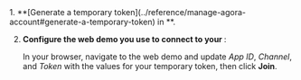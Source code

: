 
<Poc3 />
<PlatformWrapper platform="react-native, electron, flutter, windows, unreal">
1. **[Generate a temporary token](../reference/manage-agora-account#generate-a-temporary-token) in <Vg k="CONSOLE" />**.

2. **Configure the web demo you use to connect to your <Vpl k="CLIENT"/>**:
    
    In your browser, navigate to the <Link target="_blank" to="{{Global.DEMO_BASIC_VIDEO_CALL_URL}}"><Vg
    k="COMPANY"/> web demo</Link> and update _App ID_, _Channel_, and _Token_ with the values for your temporary token, then click **Join**.
</PlatformWrapper>
<Electron />
<Flutter />
<ReactNative />
<Windows />
<Unreal /> 
